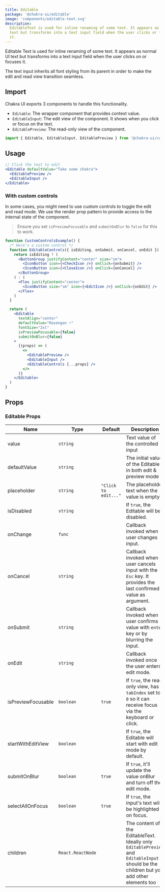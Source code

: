 ```yaml
---
title: Editable
package: '@chakra-ui/editable'
image: 'components/editable-text.svg'
description:
  EditableText is used for inline renaming of some text. It appears as normal UI
  text but transforms into a text input field when the user clicks or focuses on
  it.
---
```


Editable Text is used for inline renaming of some text. It appears as normal UI
text but transforms into a text input field when the user clicks on or focuses
it.

The text input inherits all font styling from its parent in order to make the
edit and read view transition seamless.

## Import

Chakra UI exports 3 components to handle this functionality.

- `Editable`: The wrapper component that provides context value.
- `EditableInput`: The edit view of the component. It shows when you click or
  focus on the text.
- `EditablePreview`: The read-only view of the component.

```js
import { Editable, EditableInput, EditablePreview } from '@chakra-ui/core'
```

## Usage

```jsx
// Click the text to edit
<Editable defaultValue="Take some chakra">
  <EditablePreview />
  <EditableInput />
</Editable>
```

### With custom controls

In some cases, you might need to use custom controls to toggle the edit and read
mode. We use the render prop pattern to provide access to the internal state of
the component.

> Ensure you set `isPreviewFocusable` and `submitOnBlur` to `false` for this to
> work.

```jsx
function CustomControlsExample() {
  /* Here's a custom control */
  function EditableControls({ isEditing, onSubmit, onCancel, onEdit }) {
    return isEditing ? (
      <ButtonGroup justifyContent="center" size="sm">
        <IconButton icon={<CheckIcon />} onClick={onSubmit} />
        <IconButton icon={<CloseIcon />} onClick={onCancel} />
      </ButtonGroup>
    ) : (
      <Flex justifyContent="center">
        <IconButton size="sm" icon={<EditIcon />} onClick={onEdit} />
      </Flex>
    )
  }

  return (
    <Editable
      textAlign="center"
      defaultValue="Rasengan ⚡️"
      fontSize="2xl"
      isPreviewFocusable={false}
      submitOnBlur={false}
    >
      {(props) => (
        <>
          <EditablePreview />
          <EditableInput />
          <EditableControls {...props} />
        </>
      )}
    </Editable>
  )
}
```

## Props

### Editable Props

| Name               | Type              | Default              | Description                                                                                                                               |
| ------------------ | ----------------- | -------------------- | ----------------------------------------------------------------------------------------------------------------------------------------- |
| value              | `string`          |                      | Text value of the controlled input                                                                                                        |
| defaultValue       | `string`          |                      | The initial value of the Editable in both edit & preview mode                                                                             |
| placeholder        | `string`          | `"Click to edit..."` | The placeholder text when the value is empty.                                                                                             |
| isDisabled         | `string`          |                      | If `true`, the Editable will be disabled.                                                                                                 |
| onChange           | `func`            |                      | Callback invoked when user changes input.                                                                                                 |
| onCancel           | `string`          |                      | Callback invoked when user cancels input with the `Esc` key. It provides the last confirmed value as argument.                            |
| onSubmit           | `string`          |                      | Callback invoked when user confirms value with `enter` key or by blurring the input.                                                      |
| onEdit             | `string`          |                      | Callback invoked once the user enters edit mode.                                                                                          |
| isPreviewFocusable | `boolean`         | `true`               | If `true`, the read only view, has a `tabIndex` set to `0` so it can receive focus via the keyboard or click.                             |
| startWithEditView  | `boolean`         |                      | If `true`, the Editable will start with edit mode by default.                                                                             |
| submitOnBlur       | `boolean`         | `true`               | If `true`, it'll update the value onBlur and turn off the edit mode.                                                                      |
| selectAllOnFocus   | `boolean`         | `true`               | If `true`, the input's text will be highlighted on focus.                                                                                 |
| children           | `React.ReactNode` |                      | The content of the EditableText. Ideally only `EditablePreview` and `EditableInput` should be the children but you add other elements too |
